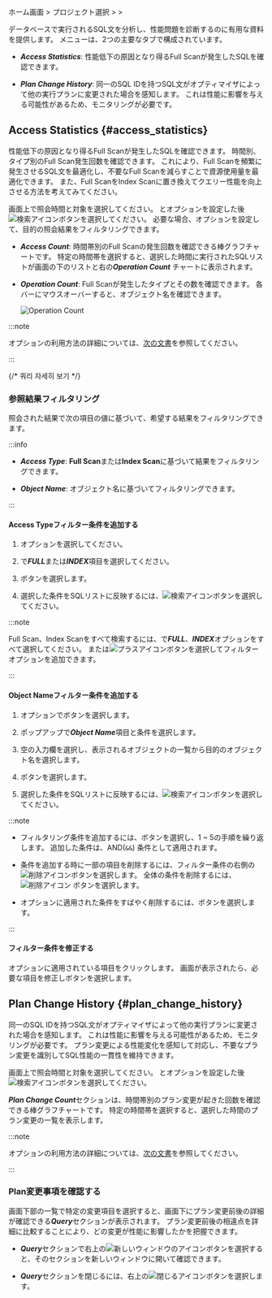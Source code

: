 ホーム画面 &gt; プロジェクト選択 &gt; <Cmdname sid="side_analysis" className="uitext" /> &gt; <Cmdname sid="side_dbSqlAnalysis" className="uitext" />

データベースで実行されるSQL文を分析し、性能問題を診断するのに有用な資料を提供します。 <Cmdname sid="side_dbSqlAnalysis" className="uitext" />メニューは、2つの主要なタブで構成されています。 

- ***Access Statistics***: 性能低下の原因となり得るFull Scanが発生したSQLを確認できます。

- ***Plan Change History***: 同一のSQL IDを持つSQL文がオプティマイザによって他の実行プランに変更された場合を感知します。 これは性能に影響を与える可能性があるため、モニタリングが必要です。

## Access Statistics {#access_statistics}

性能低下の原因となり得るFull Scanが発生したSQLを確認できます。 時間別、タイプ別のFull Scan発生回数を確認できます。 これにより、Full Scanを頻繁に発生させるSQL文を最適化し、不要なFull Scanを減らすことで資源使用量を最適化できます。 また、Full ScanをIndex Scanに置き換えてクエリー性能を向上させる方法を考えてみてください。

<ImgLang img="db-analysis-sql-access-statistics.png" desc="AccessStatistics" />

画面上で照会時間と対象を選択してください。 <Cmdname sid="time" className="uitext" />と<Cmdname sid="instance" className="uitext" />オプションを設定した後![検索アイコン](/img/ico-btn-search.png)ボタンを選択してください。 必要な場合、<Cmdname sid="filter" className="uitext" />オプションを設定して、目的の照会結果をフィルタリングできます。

- ***Access Count***: 時間帯別のFull Scanの発生回数を確認できる棒グラフチャートです。 特定の時間帯を選択すると、選択した時間に実行されたSQLリストが画面の下のリストと右の***Operation Count*** チャートに表示されます。

- ***Operation Count***: Full Scanが発生したタイプとその数を確認できます。 各バーにマウスオーバーすると、オブジェクト名を確認できます。

  ![Operation Count](/img/db-analysis-sql-access-statistics-op-count.png)

:::note

<Cmdname sid="time" className="uitext" />オプションの利用方法の詳細については、[次の文書](usage-ui#timeselector)を参照してください。

:::

{/* 쿼리 자세히 보기 */}

<QueryDetails level={3} />

### 参照結果フィルタリング

照会された結果で次の項目の値に基づいて、希望する結果をフィルタリングできます。

:::info

- ***Access Type***: **Full Scan**または**Index Scan**に基づいて結果をフィルタリングできます。

- ***Object Name***: オブジェクト名に基づいてフィルタリングできます。

:::

#### Access Typeフィルター条件を追加する

1. <Cmdname sid="filter" className="uitext" />オプションを選択してください。

   <ImgLang img="db-analysis-sql-access-statistics-filter.png" desc="フィルター" />

2. <Cmdname sid="TTL06737" className="uitext" />で***FULL***または***INDEX***項目を選択してください。

3. <Cmdname sid="apply" className="uitext" />ボタンを選択します。

4. 選択した条件をSQLリストに反映するには、![検索アイコン](/img/ico-btn-search.png)ボタンを選択してください。

:::note

Full Scan、Index Scanをすべて検索するには、<Cmdname sid="TTL06737" className="uitext" />で***FULL***、***INDEX***オプションをすべて選択してください。 または![プラスアイコン](/img/ic-s-plus.svg)ボタンを選択してフィルターオプションを追加できます。

:::

#### Object Nameフィルター条件を追加する

<ImgLang img="db-analysis-sql-access-object-filter-add.png" desc="フィルター" />

1. <Cmdname sid="filter" className="uitext" />オプションで<LinkImage img="ico-add.svg" className="ico" />ボタンを選択します。

2. <Cmdname sid="TTL06617" className="uitext" />ポップアップで***Object Name***項目と<Cmdname sid="equal" className="uitext" />条件を選択します。

3. 空の入力欄を選択し、表示されるオブジェクトの一覧から目的のオブジェクト名を選択します。

4. <Cmdname sid="apply" className="uitext" />ボタンを選択します。

5. 選択した条件をSQLリストに反映するには、![検索アイコン](/img/ico-btn-search.png)ボタンを選択してください。

:::note

- フィルタリング条件を追加するには、<Cmdname sid="bsm_button_add" className="uitext" />ボタンを選択し、1 ~ 5の手順を繰り返します。 追加した条件は、AND(`&&`) 条件として適用されます。

- 条件を追加する時に一部の項目を削除するには、フィルター条件の右側の![削除アイコン](/img/ico-trash.svg)ボタンを選択します。 全体の条件を削除するには、![削除アイコン](/img/ico-trash.svg) <Cmdname sid="BTN06616" className="uitext" />ボタンを選択します。

- <Cmdname sid="filter" className="uitext" />オプションに適用された条件をすばやく削除するには、<LinkImage img="ico-close.svg" className="ico" />ボタンを選択します。

:::

#### フィルター条件を修正する

<ImgLang img="db-analysis-sql-access-object-filter-edit.png" desc="フィルターの修正" />

<Cmdname sid="filter" className="uitext" />オプションに適用されている項目をクリックします。 <Cmdname sid="TTL06737" className="uitext" />画面が表示されたら、必要な項目を修正し<Cmdname sid="apply" className="uitext" />ボタンを選択します。

## Plan Change History {#plan_change_history}

同一のSQL IDを持つSQL文がオプティマイザによって他の実行プランに変更された場合を感知します。 これは性能に影響を与える可能性があるため、モニタリングが必要です。 プラン変更による性能変化を感知して対応し、不要なプラン変更を識別してSQL性能の一貫性を維持できます。

<ImgLang img="db-analysis-sql-plan-change-history.png" desc="Plan Change History" />

画面上で照会時間と対象を選択してください。 <Cmdname sid="time" className="uitext" />と<Cmdname sid="instance" className="uitext" />オプションを設定した後![検索アイコン](/img/ico-btn-search.png)ボタンを選択してください。

***Plan Change Count***セクションは、時間帯別のプラン変更が起きた回数を確認できる棒グラフチャートです。 特定の時間帯を選択すると、選択した時間のプラン変更の一覧を表示します。

:::note

<Cmdname sid="time" className="uitext" />オプションの利用方法の詳細については、[次の文書](usage-ui#timeselector)を参照してください。

:::

### Plan変更事項を確認する

画面下部の一覧で特定の変更項目を選択すると、画面下にプラン変更前後の詳細が確認できる***Query***セクションが表示されます。 プラン変更前後の相違点を詳細に比較することにより、どの変更が性能に影響したかを把握できます。

<ImgLang img="db-analysis-sql-plan-change-history-diff.png" desc="Plan Change History" />

- ***Query***セクションで右上の![新しいウィンドウのアイコン](/img/ic-popup.svg)ボタンを選択すると、そのセクションを新しいウィンドウに開いて確認できます。

- ***Query***セクションを閉じるには、右上の![閉じるアイコン](/img/ico-close.svg)ボタンを選択します。
